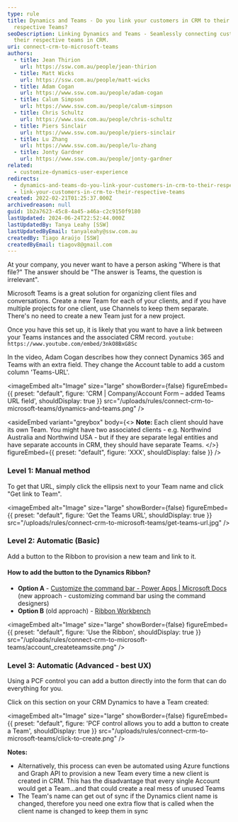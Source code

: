 ```yaml
---
type: rule
title: Dynamics and Teams - Do you link your customers in CRM to their
  respective Teams?
seoDescription: Linking Dynamics and Teams - Seamlessly connecting customers to
  their respective teams in CRM.
uri: connect-crm-to-microsoft-teams
authors:
  - title: Jean Thirion
    url: https://ssw.com.au/people/jean-thirion
  - title: Matt Wicks
    url: https://ssw.com.au/people/matt-wicks
  - title: Adam Cogan
    url: https://www.ssw.com.au/people/adam-cogan
  - title: Calum Simpson
    url: https://www.ssw.com.au/people/calum-simpson
  - title: Chris Schultz
    url: https://www.ssw.com.au/people/chris-schultz
  - title: Piers Sinclair
    url: https://www.ssw.com.au/people/piers-sinclair
  - title: Lu Zhang
    url: https://www.ssw.com.au/people/lu-zhang
  - title: Jonty Gardner
    url: https://www.ssw.com.au/people/jonty-gardner
related:
  - customize-dynamics-user-experience
redirects:
  - dynamics-and-teams-do-you-link-your-customers-in-crm-to-their-respective-teams
  - link-your-customers-in-crm-to-their-respective-teams
created: 2022-02-21T01:25:37.000Z
archivedreason: null
guid: 1b2a7623-45c8-4a45-a46a-c2c9150f9180
lastUpdated: 2024-06-24T22:52:44.000Z
lastUpdatedBy: Tanya Leahy [SSW]
lastUpdatedByEmail: tanyaleahy@ssw.com.au
createdBy: Tiago Araújo [SSW]
createdByEmail: tiagov8@gmail.com
---
```


At your company, you never want to have a person asking "Where is that file?"
The answer should be "The answer is Teams, the question is irrelevant".

Microsoft Teams is a great solution for organizing client files and conversations. Create a new Team for each of your clients, and if you have multiple projects for one client, use Channels to keep them separate. There's no need to create a new Team just for a new project.

Once you have this set up, it is likely that you want to have a link between your Teams instances and the associated CRM record.
`youtube: https://www.youtube.com/embed/3nkO8BxG8Sc`

In the video, Adam Cogan describes how they connect Dynamics 365 and Teams with an extra field. They change the Account table to add a custom column 'Teams-URL'.


<imageEmbed
  alt="Image"
  size="large"
  showBorder={false}
  figureEmbed={{
    preset: "default",
    figure: 'CRM | Company/Account Form – added Teams URL field',
    shouldDisplay: true
  }}
  src="/uploads/rules/connect-crm-to-microsoft-teams/dynamics-and-teams.png"
/>

<asideEmbed
  variant="greybox"
  body={<>
    **Note:** Each client should have its own Team. You might have two associated clients - e.g. Northwind Australia and Northwind USA - but if they are separate legal entities and have separate accounts in CRM, they should have separate Teams.
  </>}
  figureEmbed={{
    preset: "default",
    figure: 'XXX',
    shouldDisplay: false
  }}
/>

### Level 1: Manual method

To get that URL, simply click the ellipsis next to your Team name and click "Get link to Team".


<imageEmbed
  alt="Image"
  size="large"
  showBorder={false}
  figureEmbed={{
    preset: "default",
    figure: 'Get the Teams URL',
    shouldDisplay: true
  }}
  src="/uploads/rules/connect-crm-to-microsoft-teams/get-teams-url.jpg"
/>

### Level 2: Automatic (Basic)

Add a button to the Ribbon to provision a new team and link to it.

#### How to add the button to the Dynamics Ribbon?

* **Option A** - [Customize the command bar - Power Apps | Microsoft Docs](https://docs.microsoft.com/en-us/powerapps/maker/model-driven-apps/use-command-designer) (new approach - customizing command bar using the command designers)
* **Option B** (old approach) - [Ribbon Workbench](https://www.develop1.net/public/rwb/ribbonworkbench.aspx)


<imageEmbed
  alt="Image"
  size="large"
  showBorder={false}
  figureEmbed={{
    preset: "default",
    figure: 'Use the Ribbon',
    shouldDisplay: true
  }}
  src="/uploads/rules/connect-crm-to-microsoft-teams/account_createteamssite.png"
/>

### Level 3: Automatic (Advanced - best UX)

Using a PCF control you can add a button directly into the form that can do everything for you.

Click on this section on your CRM Dynamics to have a Team created:


<imageEmbed
  alt="Image"
  size="large"
  showBorder={false}
  figureEmbed={{
    preset: "default",
    figure: 'PCF control allows you to add a button to create a Team',
    shouldDisplay: true
  }}
  src="/uploads/rules/connect-crm-to-microsoft-teams/click-to-create.png"
/>

**Notes:**
- Alternatively, this process can even be automated using Azure functions and Graph API to provision a new Team every time a new client is created in CRM. This has the disadvantage that every single Account would get a Team...and that could create a real mess of unused Teams
- The Team's name can get out of sync if the Dynamics client name is changed, therefore you need one extra flow that is called when the client name is changed to keep them in sync
